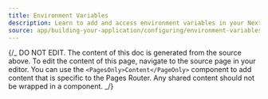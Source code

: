 ```yaml
---
title: Environment Variables
description: Learn to add and access environment variables in your Next.js application.
source: app/building-your-application/configuring/environment-variables
---
```


{/_ DO NOT EDIT. The content of this doc is generated from the source above. To edit the content of this page, navigate to the source page in your editor. You can use the `<PagesOnly>Content</PageOnly>` component to add content that is specific to the Pages Router. Any shared content should not be wrapped in a component. _/}
